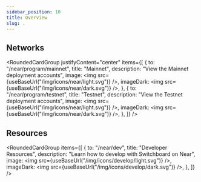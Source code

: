 ```yaml
---
sidebar_position: 10
title: Overview
slug: .
---
```



## Networks

<RoundedCardGroup
  justifyContent="center"
  items={[
    {
      to: "/near/program/mainnet",
      title: "Mainnet",
      description: "View the Mainnet deployment accounts",
      image: <img src={useBaseUrl("/img/icons/near/light.svg")} />,
      imageDark: <img src={useBaseUrl("/img/icons/near/dark.svg")} />,
    },
    {
      to: "/near/program/testnet",
      title: "Testnet",
      description: "View the Testnet deployment accounts",
      image: <img src={useBaseUrl("/img/icons/near/light.svg")} />,
      imageDark: <img src={useBaseUrl("/img/icons/near/dark.svg")} />,
    },
  ]}
/>

## Resources

<RoundedCardGroup
  items={[
    {
      to: "/near/dev",
      title: "Developer Resources",
      description: "Learn how to develop with Switchboard on Near",
      image: <img src={useBaseUrl("/img/icons/develop/light.svg")} />,
      imageDark: <img src={useBaseUrl("/img/icons/develop/dark.svg")} />,
    },
  ]}
/>
